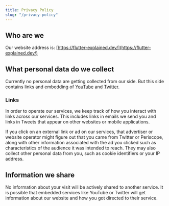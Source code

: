 ```yaml
---
title: Privacy Policy
slug: "/privacy-policy"
---
```


## Who are we
Our website address is: [https://flutter-explained.dev/](https://flutter-explained.dev/)

## What personal data do we collect
Currently no personal data are getting collected from our side. But this side contains links and embedding of
[YouTube](https://policies.google.com/privacy?hl=en) and [Twitter](https://twitter.com/en/privacy).

### Links
In order to operate our services, we keep track of how you interact with links across our services. This includes
links in emails we send you and links in Tweets that appear on other websites or mobile applications.

If you click on an external link or ad on our services, that advertiser or website operator might figure out that
you came from Twitter or Periscope, along with other information associated with the ad you clicked such as characteristics
of the audience it was intended to reach. They may also collect other personal data from you, such as cookie
identifiers or your IP address.

## Information we share
No information about your visit will be actively shared to another service. It is possible that embedded
services like YouTube or Twitter will get information about our website and how you got directed to their service.